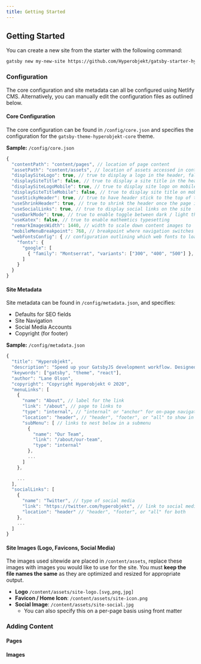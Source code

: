 ```yaml
---
title: Getting Started
---
```


## Getting Started

You can create a new site from the starter with the following command:

```sh
gatsby new my-new-site https://github.com/Hyperobjekt/gatsby-starter-hyperobjekt
```

### Configuration

The core configuration and site metadata can all be configured using Netlify CMS. Alternatively, you can manually edit the configuration files as outlined below.

#### Core Configuration

The core configuration can be found in `/config/core.json` and specifies the configuration for the `gatsby-theme-hyperobjekt-core` theme.

**Sample:** `/config/core.json`

```js
{
  "contentPath": "content/pages", // location of page content
  "assetPath": "content/assets", // location of assets accessed in content (e.g. images, videos, etc)
  "displaySiteLogo": true, // true to display a logo in the header, false for no logo
  "displaySiteTitle": false, // true to display a site title in the header, false for no site title
  "displaySiteLogoMobile": true, // true to display site logo on mobile, false to hide logo on mobile
  "displaySiteTitleMobile": false, // true to display site title on mobile, false to hide site title on mobile
  "useStickyHeader": true, // true to have header stick to the top of the window on scroll
  "useShrinkHeader": true, // true to shrink the header once the page is scrolled
  "useSocialLinks": true, // true to display social links on the site
  "useDarkMode": true, // true to enable toggle between dark / light themese
  "useKatex": false, // true to enable mathemtics typesetting
  "remarkImagesWidth": 1440, // width to scale down content images to
  "mobileMenuBreakpoint": 768, // breakpoint where navigation switches to desktop nav
  "webFontsConfig": { // configuration outlining which web fonts to load from google
    "fonts": {
      "google": [
        { "family": "Montserrat", "variants": ["300", "400", "500"] },
      ]
    }
  }
}

```

#### Site Metadata

Site metadata can be found in `/config/metadata.json`, and specifies:

- Defaults for SEO fields
- Site Navigation
- Social Media Accounts
- Copyright (for footer)

**Sample:** `/config/metadata.json`

```js
{
  "title": "Hyperobjekt",
  "description": "Speed up your GatsbyJS development workflow. Designed as a set of opinionated and advanced themes and starters using MDX and Theme-UI. Incorporates gatsby-theme-hyperobjekt-core.",
  "keywords": ["gatsby", "theme", "react"],
  "author": "Lane Olson",
  "copyright": "Copyright Hyperobjekt © 2020",
  "menuLinks": [
    {
      "name": "About", // label for the link
      "link": "/about", // page to links to
      "type": "internal", // "internal" or "anchor" for on-page navigation
      "location": "header", // "header", "footer", or "all" to show in both
      "subMenu": [ // links to nest below in a submenu
        {
          "name": "Our Team",
          "link": "/about/our-team",
          "type": "internal"
        },
        ...
      ]
    },

    ...
  ],
  "socialLinks": [
    {
      "name": "Twitter", // type of social media
      "link": "https://twitter.com/hyperobjekt", // link to social media account
      "location": "header" // "header", "footer", or "all" for both
    },
    ...
  ]
}

```

#### Site Images (Logo, Favicons, Social Media)

The images used sitewide are placed in `/content/assets`, replace these images with images you would like to use for the site. You must **keep the file names the same** as they are optimized and resized for appropriate output.

- **Logo** `/content/assets/site-logo.[svg,png,jpg]`
- **Favicon / Home Icon**: `/content/assets/site-icon.png`
- **Social Image**: `/content/assets/site-social.jpg`
  - You can also specify this on a per-page basis using front matter

### Adding Content

#### Pages

#### Images
